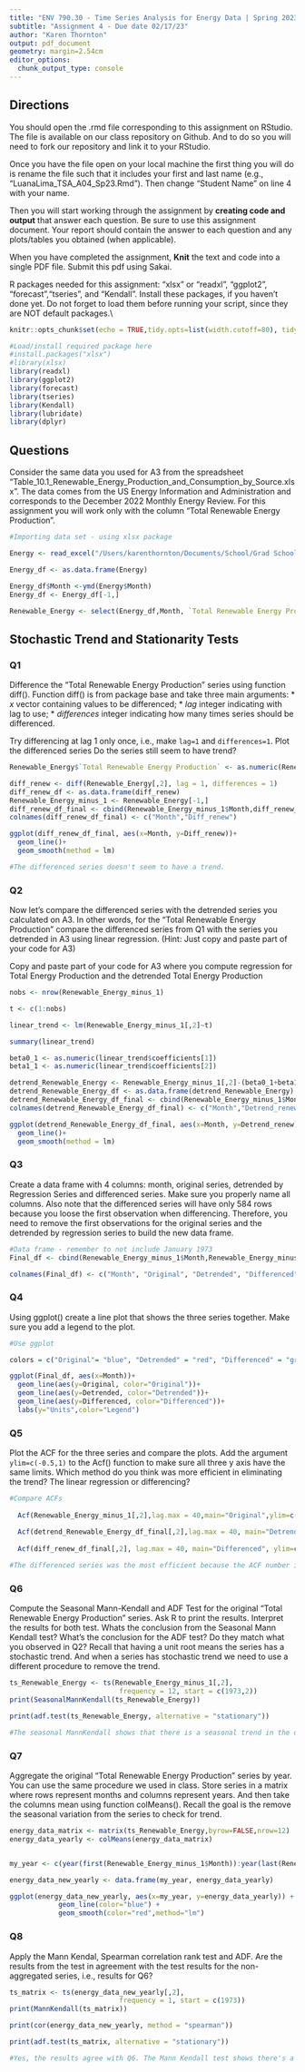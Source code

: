 ```yaml
---
title: "ENV 790.30 - Time Series Analysis for Energy Data | Spring 2023"
subtitle: "Assignment 4 - Due date 02/17/23"
author: "Karen Thornton"
output: pdf_document
geometry: margin=2.54cm
editor_options: 
  chunk_output_type: console
---
```

  
## Directions
  
You should open the .rmd file corresponding to this assignment on RStudio. The file is available on our class repository on Github. And to do so you will need to fork our repository and link it to your RStudio.  

Once you have the file open on your local machine the first thing you will do is rename the file such that it includes your first and last name (e.g., "LuanaLima_TSA_A04_Sp23.Rmd"). Then change "Student Name" on line 4 with your name. 

Then you will start working through the assignment by  **creating code and output** that answer each question. Be sure to use this assignment document. Your report should contain the answer to each question and any plots/tables you obtained (when applicable).

When you have completed the assignment, **Knit** the text and code into a single PDF file. Submit this pdf using Sakai. 

R packages needed for this assignment: "xlsx" or "readxl", "ggplot2", "forecast","tseries", and "Kendall". Install these packages, if you haven't done yet. Do not forget to load them before running your script, since they are NOT default packages.\\

```r
knitr::opts_chunk$set(echo = TRUE,tidy.opts=list(width.cutoff=80), tidy=FALSE) 
```

```r
#Load/install required package here
#install.packages("xlsx")
#library(xlsx)
library(readxl)
library(ggplot2)
library(forecast)
library(tseries)
library(Kendall)
library(lubridate)
library(dplyr)

```

## Questions 

Consider the same data you used for A3 from the spreadsheet "Table_10.1_Renewable_Energy_Production_and_Consumption_by_Source.xlsx". The data comes from the US Energy Information and Administration and corresponds to the December 2022 Monthly Energy Review. For this assignment you will work only with the column "Total Renewable Energy Production". 


```r
#Importing data set - using xlsx package

Energy <- read_excel("/Users/karenthornton/Documents/School/Grad School/Year 2/Semester 2/Time Series/TimeSeriesAnalysis_Sp23/Data/Table_10.1_Renewable_Energy_Production_and_Consumption_by_Source.xlsx", skip = 9)

Energy_df <- as.data.frame(Energy)

Energy_df$Month <-ymd(Energy$Month)
Energy_df <- Energy_df[-1,]

Renewable_Energy <- select(Energy_df,Month, `Total Renewable Energy Production`)
```


## Stochastic Trend and Stationarity Tests

### Q1

Difference the "Total Renewable Energy Production" series using function diff(). Function diff() is from package base and take three main arguments:
* *x* vector containing values to be differenced;
* *lag* integer indicating with lag to use;
* *differences* integer indicating how many times series should be differenced.

Try differencing at lag 1 only once, i.e., make `lag=1` and `differences=1`. Plot the differenced series Do the series still seem to have trend?

```r
Renewable_Energy$`Total Renewable Energy Production` <- as.numeric(Renewable_Energy$`Total Renewable Energy Production`)

diff_renew <- diff(Renewable_Energy[,2], lag = 1, differences = 1)
diff_renew_df <- as.data.frame(diff_renew)
Renewable_Energy_minus_1 <- Renewable_Energy[-1,]
diff_renew_df_final <- cbind(Renewable_Energy_minus_1$Month,diff_renew_df)
colnames(diff_renew_df_final) <- c("Month","Diff_renew")

ggplot(diff_renew_df_final, aes(x=Month, y=Diff_renew))+
  geom_line()+
  geom_smooth(method = lm)

#The differenced series doesn't seem to have a trend. 

```

### Q2

Now let's compare the differenced series with the detrended series you calculated on A3. In other words, for the "Total Renewable Energy Production" compare the differenced series from Q1 with the series you detrended in A3 using linear regression. (Hint: Just copy and paste part of your code for A3)

Copy and paste part of your code for A3 where you compute regression for Total Energy Production and the detrended Total Energy Production

```r
nobs <- nrow(Renewable_Energy_minus_1)

t <- c(1:nobs)

linear_trend <- lm(Renewable_Energy_minus_1[,2]~t)

summary(linear_trend)

beta0_1 <- as.numeric(linear_trend$coefficients[1])
beta1_1 <- as.numeric(linear_trend$coefficients[2])

detrend_Renewable_Energy <- Renewable_Energy_minus_1[,2]-(beta0_1+beta1_1*t)
detrend_Renewable_Energy_df <- as.data.frame(detrend_Renewable_Energy)
detrend_Renewable_Energy_df_final <- cbind(Renewable_Energy_minus_1$Month,detrend_Renewable_Energy_df)
colnames(detrend_Renewable_Energy_df_final) <- c("Month","Detrend_renew")

ggplot(detrend_Renewable_Energy_df_final, aes(x=Month, y=Detrend_renew))+
  geom_line()+
  geom_smooth(method = lm)

```

### Q3
Create a data frame with 4 columns: month, original series, detrended by Regression Series and differenced series. Make sure you properly name all columns. Also note that the differenced series will have only 584 rows because you loose the first observation when differencing. Therefore, you need to remove the first observations for the original series and the detrended by regression series to build the new data frame.

```r
#Data frame - remember to not include January 1973
Final_df <- cbind(Renewable_Energy_minus_1$Month,Renewable_Energy_minus_1[,2], detrend_Renewable_Energy_df,diff_renew_df)

colnames(Final_df) <- c("Month", "Original", "Detrended", "Differenced")

```

### Q4
Using ggplot() create a line plot that shows the three series together. Make sure you add a legend to the plot.

```r
#Use ggplot

colors = c("Original"= "blue", "Detrended" = "red", "Differenced" = "green")

ggplot(Final_df, aes(x=Month))+
  geom_line(aes(y=Original, color="Original"))+
  geom_line(aes(y=Detrended, color="Detrended"))+
  geom_line(aes(y=Differenced, color="Differenced"))+
  labs(y="Units",color="Legend")

```


### Q5
Plot the ACF for the three series and compare the plots. Add the argument `ylim=c(-0.5,1)` to the Acf() function to make sure all three y axis have the same limits. Which method do you think was more efficient in eliminating the trend? The linear regression or differencing?

```r
#Compare ACFs
 
  Acf(Renewable_Energy_minus_1[,2],lag.max = 40,main="Original",ylim=c(-0.5,1))

  Acf(detrend_Renewable_Energy_df_final[,2],lag.max = 40, main="Detrended", ylim=c(-0.5,1))
  
  Acf(diff_renew_df_final[,2], lag.max = 40, main="Differenced", ylim=c(-0.5,1))
  
#The differenced series was the most efficient because the ACF number is lower for most of the lags (closer to being under the significance line). The detrended ACF has higher ACF values and there still seems to be a trend in the data. 
```


### Q6
Compute the Seasonal Mann-Kendall and ADF Test for the original "Total Renewable Energy Production" series. Ask R to print the results. Interpret the results for both test. Whats the conclusion from the Seasonal Mann Kendall test? What's the conclusion for the ADF test? Do they match what you observed in Q2? Recall that having a unit root means the series has a stochastic trend. And when a series has stochastic trend we need to use a different procedure to remove the trend.

```r
ts_Renewable_Energy <- ts(Renewable_Energy_minus_1[,2],
                           frequency = 12, start = c(1973,2))
print(SeasonalMannKendall(ts_Renewable_Energy))

print(adf.test(ts_Renewable_Energy, alternative = "stationary"))

#The seasonal MannKendall shows that there is a seasonal trend in the data. This is apparent because the p-value is less than 0.05, meaning it's significant and you can reject the null hypothesis. The ADF p-value is not significant (its greater than 0.05) which means that there is not a unit root and the series is stationary. This doesn't match Q2 because in Q2 we detrended the series. This question shows that there's a seasonal trend in the original data (before getting detrended). 
```

### Q7

Aggregate the original "Total Renewable Energy Production" series by year. You can use the same procedure we used in class. Store series in a matrix where rows represent months and columns represent years. And then take the columns mean using function colMeans(). Recall the goal is the remove the seasonal variation from the series to check for trend. 

```r

energy_data_matrix <- matrix(ts_Renewable_Energy,byrow=FALSE,nrow=12)
energy_data_yearly <- colMeans(energy_data_matrix)


my_year <- c(year(first(Renewable_Energy_minus_1$Month)):year(last(Renewable_Energy_minus_1$Month)))

energy_data_new_yearly <- data.frame(my_year, energy_data_yearly)

ggplot(energy_data_new_yearly, aes(x=my_year, y=energy_data_yearly)) +
            geom_line(color="blue") +
            geom_smooth(color="red",method="lm") 

```

### Q8

Apply the Mann Kendal, Spearman correlation rank test and ADF. Are the results from the test in agreement with the test results for the non-aggregated series, i.e., results for Q6?

```r
ts_matrix <- ts(energy_data_new_yearly[,2],
                           frequency = 1, start = c(1973))
print(MannKendall(ts_matrix))

print(cor(energy_data_new_yearly, method = "spearman"))

print(adf.test(ts_matrix, alternative = "stationary"))

#Yes, the results agree with Q6. The Mann Kendall test shows there's a trend and the correlation between year and the data is high (around 0.878) and the ADF isn't significant which shows that its stationary. 

```


